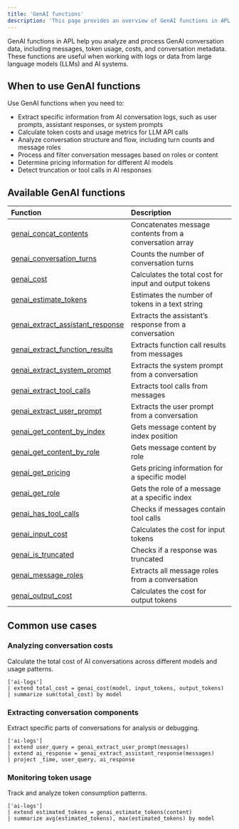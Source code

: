 ```yaml
---
title: 'GenAI functions'
description: 'This page provides an overview of GenAI functions in APL for analyzing and processing GenAI conversation data.'
---
```


GenAI functions in APL help you analyze and process GenAI conversation data, including messages, token usage, costs, and conversation metadata. These functions are useful when working with logs or data from large language models (LLMs) and AI systems.

## When to use GenAI functions

Use GenAI functions when you need to:

- Extract specific information from AI conversation logs, such as user prompts, assistant responses, or system prompts
- Calculate token costs and usage metrics for LLM API calls
- Analyze conversation structure and flow, including turn counts and message roles
- Process and filter conversation messages based on roles or content
- Determine pricing information for different AI models
- Detect truncation or tool calls in AI responses

## Available GenAI functions

| Function | Description |
|:---------|:------------|
| [genai_concat_contents](/apl/scalar-functions/genai-functions/genai-concat-contents) | Concatenates message contents from a conversation array |
| [genai_conversation_turns](/apl/scalar-functions/genai-functions/genai-conversation-turns) | Counts the number of conversation turns |
| [genai_cost](/apl/scalar-functions/genai-functions/genai-cost) | Calculates the total cost for input and output tokens |
| [genai_estimate_tokens](/apl/scalar-functions/genai-functions/genai-estimate-tokens) | Estimates the number of tokens in a text string |
| [genai_extract_assistant_response](/apl/scalar-functions/genai-functions/genai-extract-assistant-response) | Extracts the assistant’s response from a conversation |
| [genai_extract_function_results](/apl/scalar-functions/genai-functions/genai-extract-function-results) | Extracts function call results from messages |
| [genai_extract_system_prompt](/apl/scalar-functions/genai-functions/genai-extract-system-prompt) | Extracts the system prompt from a conversation |
| [genai_extract_tool_calls](/apl/scalar-functions/genai-functions/genai-extract-tool-calls) | Extracts tool calls from messages |
| [genai_extract_user_prompt](/apl/scalar-functions/genai-functions/genai-extract-user-prompt) | Extracts the user prompt from a conversation |
| [genai_get_content_by_index](/apl/scalar-functions/genai-functions/genai-get-content-by-index) | Gets message content by index position |
| [genai_get_content_by_role](/apl/scalar-functions/genai-functions/genai-get-content-by-role) | Gets message content by role |
| [genai_get_pricing](/apl/scalar-functions/genai-functions/genai-get-pricing) | Gets pricing information for a specific model |
| [genai_get_role](/apl/scalar-functions/genai-functions/genai-get-role) | Gets the role of a message at a specific index |
| [genai_has_tool_calls](/apl/scalar-functions/genai-functions/genai-has-tool-calls) | Checks if messages contain tool calls |
| [genai_input_cost](/apl/scalar-functions/genai-functions/genai-input-cost) | Calculates the cost for input tokens |
| [genai_is_truncated](/apl/scalar-functions/genai-functions/genai-is-truncated) | Checks if a response was truncated |
| [genai_message_roles](/apl/scalar-functions/genai-functions/genai-message-roles) | Extracts all message roles from a conversation |
| [genai_output_cost](/apl/scalar-functions/genai-functions/genai-output-cost) | Calculates the cost for output tokens |

## Common use cases

### Analyzing conversation costs

Calculate the total cost of AI conversations across different models and usage patterns.

```kusto
['ai-logs']
| extend total_cost = genai_cost(model, input_tokens, output_tokens)
| summarize sum(total_cost) by model
```

### Extracting conversation components

Extract specific parts of conversations for analysis or debugging.

```kusto
['ai-logs']
| extend user_query = genai_extract_user_prompt(messages)
| extend ai_response = genai_extract_assistant_response(messages)
| project _time, user_query, ai_response
```

### Monitoring token usage

Track and analyze token consumption patterns.

```kusto
['ai-logs']
| extend estimated_tokens = genai_estimate_tokens(content)
| summarize avg(estimated_tokens), max(estimated_tokens) by model
```

